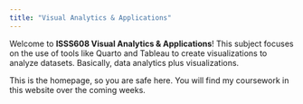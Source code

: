 ```yaml
---
title: "Visual Analytics & Applications"
---
```


Welcome to **ISSS608 Visual Analytics & Applications**! This subject focuses on the use of tools like Quarto and Tableau to create visualizations to analyze datasets. Basically, data analytics plus visualizations.

This is the homepage, so you are safe here. You will find my coursework in this website over the coming weeks.
